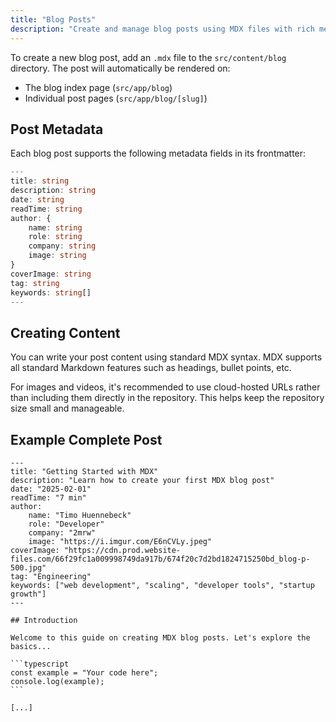 ```yaml
---
title: "Blog Posts"
description: "Create and manage blog posts using MDX files with rich metadata including author information, cover images, and descriptions."
---
```


To create a new blog post, add an `.mdx` file to the `src/content/blog` directory. The post will automatically be rendered on:

-   The blog index page (`src/app/blog`)
-   Individual post pages (`src/app/blog/[slug]`)

## Post Metadata

Each blog post supports the following metadata fields in its frontmatter:

```typescript
---
title: string
description: string
date: string
readTime: string
author: {
    name: string
    role: string
    company: string
    image: string
}
coverImage: string
tag: string
keywords: string[]
---
```

## Creating Content

You can write your post content using standard MDX syntax. MDX supports all standard Markdown features such as headings, bullet points, etc.

<Tip>
    For images and videos, it's recommended to use cloud-hosted URLs rather than including them
    directly in the repository. This helps keep the repository size small and manageable.
</Tip>

## Example Complete Post

````mdx
---
title: "Getting Started with MDX"
description: "Learn how to create your first MDX blog post"
date: "2025-02-01"
readTime: "7 min"
author:
    name: "Timo Huennebeck"
    role: "Developer"
    company: "2mrw"
    image: "https://i.imgur.com/E6nCVLy.jpeg"
coverImage: "https://cdn.prod.website-files.com/66f29fc1a009998749da917b/674f20c7d2bd1824715250bd_blog-p-500.jpg"
tag: "Engineering"
keywords: ["web development", "scaling", "developer tools", "startup growth"]
---

## Introduction

Welcome to this guide on creating MDX blog posts. Let's explore the basics...

```typescript
const example = "Your code here";
console.log(example);
```

[...]
````
